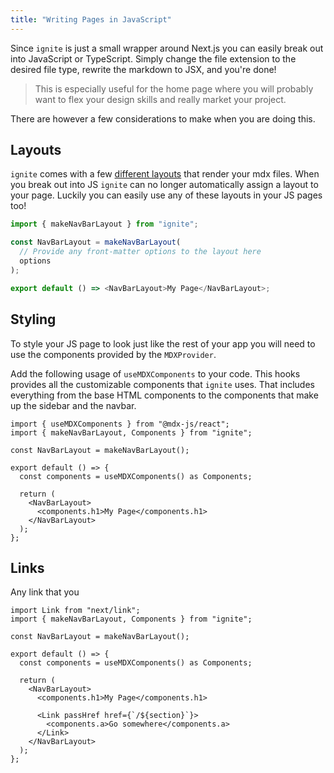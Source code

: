 ```yaml
---
title: "Writing Pages in JavaScript"
---
```


Since `ignite` is just a small wrapper around Next.js you can easily break out into JavaScript or TypeScript.
Simply change the file extension to the desired file type, rewrite the markdown to JSX, and you're done!

> This is especially useful for the home page where you will probably want to
> flex your design skills and really market your project.

There are however a few considerations to make when you are doing this.

## Layouts

`ignite` comes with a few [different layouts](./layouts) that render your mdx files.
When you break out into JS `ignite` can no longer automatically assign a layout to your page.
Luckily you can easily use any of these layouts in your JS pages too!

```js
import { makeNavBarLayout } from "ignite";

const NavBarLayout = makeNavBarLayout(
  // Provide any front-matter options to the layout here
  options
);

export default () => <NavBarLayout>My Page</NavBarLayout>;
```

## Styling

To style your JS page to look just like the rest of your app you will need to use the components provided by the `MDXProvider`.

Add the following usage of `useMDXComponents` to your code.
This hooks provides all the customizable components that `ignite` uses.
That includes everything from the base HTML components to the components that make up the sidebar and the navbar.

```tsx
import { useMDXComponents } from "@mdx-js/react";
import { makeNavBarLayout, Components } from "ignite";

const NavBarLayout = makeNavBarLayout();

export default () => {
  const components = useMDXComponents() as Components;

  return (
    <NavBarLayout>
      <components.h1>My Page</components.h1>
    </NavBarLayout>
  );
};
```

## Links

Any link that you

```tsx
import Link from "next/link";
import { makeNavBarLayout, Components } from "ignite";

const NavBarLayout = makeNavBarLayout();

export default () => {
  const components = useMDXComponents() as Components;

  return (
    <NavBarLayout>
      <components.h1>My Page</components.h1>

      <Link passHref href={`/${section}`}>
        <components.a>Go somewhere</components.a>
      </Link>
    </NavBarLayout>
  );
};
```
